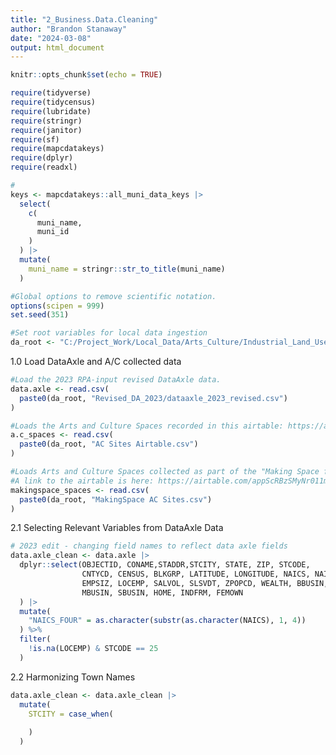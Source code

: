 ```yaml
---
title: "2_Business.Data.Cleaning"
author: "Brandon Stanaway"
date: "2024-03-08"
output: html_document
---
```


```r
knitr::opts_chunk$set(echo = TRUE)

require(tidyverse)
require(tidycensus)
require(lubridate)
require(stringr)
require(janitor)
require(sf)
require(mapcdatakeys)
require(dplyr)
require(readxl)

#
keys <- mapcdatakeys::all_muni_data_keys |> 
  select(
    c(
      muni_name,
      muni_id
    )
  ) |> 
  mutate(
    muni_name = stringr::str_to_title(muni_name)
  )

#Global options to remove scientific notation.
options(scipen = 999)
set.seed(351)

#Set root variables for local data ingestion
da_root <- "C:/Project_Work/Local_Data/Arts_Culture/Industrial_Land_Use/Data/Tabular/raw/"

```

1.0 Load DataAxle and A/C collected data
```r
#Load the 2023 RPA-input revised DataAxle data.
data.axle <- read.csv(
  paste0(da_root, "Revised_DA_2023/dataaxle_2023_revised.csv")
)

#Loads the Arts and Culture Spaces recorded in this airtable: https://airtable.com/appY1urvcJd9UmNyr
a.c_spaces <- read.csv(
  paste0(da_root, "AC Sites Airtable.csv")
)

#Loads Arts and Culture Spaces collected as part of the "Making Space for Art" project.
#A link to the airtable is here: https://airtable.com/appScRBzSMyNr011m/shrSi3WTESf2ARtK9/tblUIhUmEgbh8LY1h/viwMZVLjibMWEsHIl?blocks=show
makingspace_spaces <- read.csv(
  paste0(da_root, "MakingSpace AC Sites.csv")
)
```

2.1 Selecting Relevant Variables from DataAxle Data
```r
# 2023 edit - changing field names to reflect data axle fields
data.axle_clean <- data.axle |> 
  dplyr::select(OBJECTID, CONAME,STADDR,STCITY, STATE, ZIP, STCODE, 
                CNTYCD, CENSUS, BLKGRP, LATITUDE, LONGITUDE, NAICS, NAICSD, 
                EMPSIZ, LOCEMP, SALVOL, SLSVDT, ZPOPCD, WEALTH, BBUSIN, 
                MBUSIN, SBUSIN, HOME, INDFRM, FEMOWN
  ) |> 
  mutate(
    "NAICS_FOUR" = as.character(substr(as.character(NAICS), 1, 4))
  ) %>%
  filter(
    !is.na(LOCEMP) & STCODE == 25
  ) 
```


2.2 Harmonizing Town Names
```r
data.axle_clean <- data.axle_clean |> 
  mutate(
    STCITY = case_when(
      
    )
  )
```